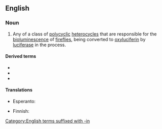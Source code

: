 ==English==
{{wikipedia}}

===Noun===
{{en-noun}}

# {{lb|en|biochemistry}} Any of a class of [[polycyclic]] [[heterocycle]]s that are responsible for the [[bioluminescence]] of [[firefly|fireflies]], being converted to [[oxyluciferin]] by [[luciferase]] in the process.

====Derived terms====
* {{l|en|aminoluciferin}}
* {{l|en|luciferyl}}
* {{l|en|oxyluciferin}}

====Translations====
{{trans-top|biochemistry: any of a class of polycyclic heterocycles}}
* Esperanto: {{t|eo|luciferino}}
{{trans-mid}}
* Finnish: {{t|fi|lusiferiini}}
{{trans-bottom}}

[[Category:English terms suffixed with -in]]